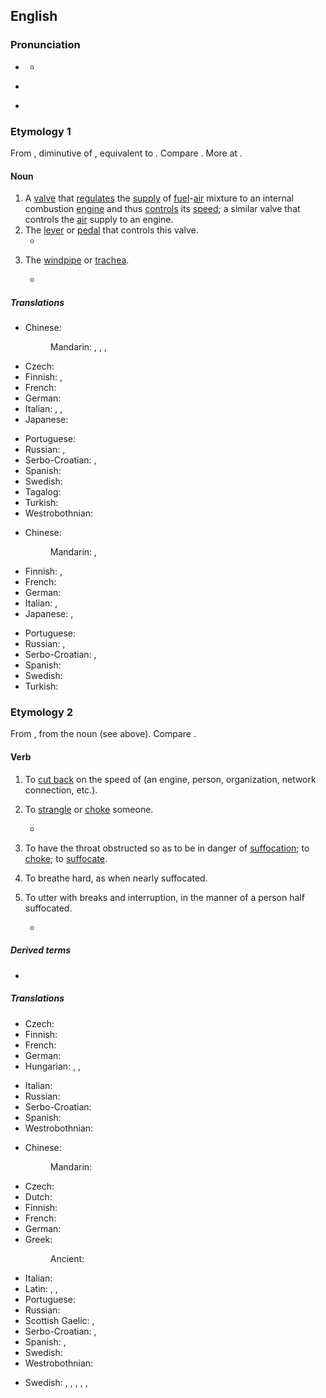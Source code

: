 ==English==
{{wikipedia|dab=throttle (disambiguation)|throttle}}

===Pronunciation===
* {{a|UK}} {{IPA|en|/ˈθɹɒtəl/}}
** {{audio|en|LL-Q1860 (eng)-Vealhurl-throttle.wav|Audio (UK)}}
* {{a|US}} {{IPA|en|/ˈθɹatəl/}}
* {{rhymes|en|ɒtəl}}

===Etymology 1===
From {{inh|en|enm||*throtel}}, diminutive of {{m|enm|throte||throat}}, equivalent to {{suffix|en|throat|le|nocat=1}}. Compare {{cog|de|Drossel||throttle}}. More at {{l|en|throat}}.

====Noun====
{{en-noun}}

# A [[valve]] that [[regulate]]s the [[supply]] of [[fuel]]-[[air]] mixture to an internal combustion [[engine]] and thus [[control]]s its [[speed]]; a similar valve that controls the [[air]] supply to an engine.
# The [[lever]] or [[pedal]] that controls this valve.
#* {{quote-journal|en|year=1961|month=July|author=J. Geoffrey Todd|title=Impressions of railroading in the United States: Part Two|journal=Trains Illustrated|page=425|text=To my unpractised eye, the undulations in the track were quite imperceptible, but the engineer's hand on the '''throttle''' was never still.}}
#: {{syn|en|accelerator|gas pedal|gas}}
# {{lb|en|anatomy|archaic}} The [[windpipe]] or [[trachea]].
#: {{rfquotek|en|Sir Walter Scott}}
#* {{quote-book|en|year=1915|chapter=XXXVII|chapterurl={{fullurl:s:en:Doctor Syn/Chapter 37}}|title=Doctor Syn|author=Russell Thorndike|authorlink=Russell Thorndike|passage=From the cabin came that horrible song: "Here's to the feet wot have walked the plank. ⁠Yo ho! for the dead man's '''throttle'''."}}

=====Translations=====
{{trans-top|valve}}
* Chinese:
*: Mandarin: {{t+|cmn|風門|sc=Hani}}, {{t+|cmn|风门|tr=fēngmén|sc=Hani}}, {{t+|cmn|節流閥|sc=Hani}}, {{t+|cmn|节流阀|tr=jíeliúfá|sc=Hani}}
* Czech: {{t+|cs|ventil|m}}
* Finnish: {{t+|fi|kuristusläppä}}, {{t|fi|kaasuläppä}}
* French: {{t+|fr|accélérateur|m}}
* German: {{t+|de|Drossel|f}} {{qualifier|technical}}
* Italian: {{t+|it|acceleratore|m}}, {{t+|it|farfalla|f}}, {{t|it|valvola a farfalla|f}}
* Japanese: {{t|ja|スロットル|tr=surottoru|sc=Jpan}}
{{trans-mid}}
* Portuguese: {{t|pt|[[válvula]] [[reguladora]]|f}}
* Russian: {{t+|ru|дро́ссель|m}}, {{t-check|ru|[[дроссельный|дро́ссельная]] [[засло́нка]]|f}} {{attention|ru|2=was "[[дроссельный|дроссельная]] [[заслонка]]" - assumed sum-of-parts; if an idiom, remove the wikilinks to the individual words. see [[User:Kephir/gadgets/xte#Translation_fixing]]}}
* Serbo-Croatian: {{t|sh|вентил|m}}, {{t+|sh|ventil|m}}
* Spanish: {{t+|es|acelerador|m}}
* Swedish: {{t|sv|strypventil|c}}
* Tagalog: {{t|tl|panubo}}
* Turkish: {{t+|tr|gaz}}
* Westrobothnian: {{t|gmq-bot|striv|m}}
{{trans-bottom}}

{{trans-top|the lever or pedal that controls this valve}}
* Chinese:
*: Mandarin: {{t+|cmn|油門|sc=Hani}}, {{t+|cmn|油门|tr=yóumén|sc=Hani}}
* Finnish: {{t+|fi|kaasupoljin}}, {{t+|fi|kaasu}}
* French: {{t+|fr|accélérateur|m}}
* German: {{t+|de|Gaspedal|n}}
* Italian: {{t+|it|pedale|m}}, {{t+|it|manetta|f}}
* Japanese: {{t+|ja|アクセル|tr=akuseru|sc=Jpan}}, {{t|ja|アクセレレーター|tr=akusererētā|sc=Jpan}}
{{trans-mid}}
* Portuguese: {{t+|pt|acelerador|m}}
* Russian: {{t-check|ru|[[педа́ль]] [[газ|га́за]]|f}} {{attention|ru|2=was "[[педаль]] [[газ|газа]]" - assumed sum-of-parts; if an idiom, remove the wikilinks to the individual words. see [[User:Kephir/gadgets/xte#Translation_fixing]]}}, {{t+|ru|акселера́тор|m}}
* Serbo-Croatian: {{t|sh|papučica gasa}}, {{t|sh|pedala gasa}}
* Spanish: {{t+|es|acelerador|m}}
* Swedish: {{t+|sv|gaspedal|c}}
* Turkish: {{t|tr|gaz pedalı}}
{{trans-bottom}}

===Etymology 2===
From {{inh|en|enm|throtlen||to choke, strangle, suffocate}}, from the noun (see above). Compare {{cog|de|erdrosseln||to strangle, choke, throttle}}.

====Verb====
{{en-verb|throttl}}

# {{lb|en|transitive}} To [[cut back]] on the speed of (an engine, person, organization, network connection, etc.).
# {{lb|en|transitive}} To [[strangle]] or [[choke]] someone.
#* {{RQ:Milton Eikonoklastes|passage=Grant him this, and the Parliament hath no more freedom than if it sat in his noose, which, when he pleases to draw together with one twitch of his negative, shall '''throttle''' a whole nation, to the wish of Caligula, in one neck.}}
# {{lb|en|intransitive}} To have the throat obstructed so as to be in danger of [[suffocation]]; to [[choke]]; to [[suffocate]].
# {{lb|en|intransitive}} To breathe hard, as when nearly suffocated.
# {{lb|en|transitive}} To utter with breaks and interruption, in the manner of a person half suffocated.
#*{{RQ:Shakespeare Midsummer|V|i|passage=I have seen them shiver and look pale,<br>Make periods in the midst of sentences,<br>'''Throttle''' their practised accent in their fears.}}

=====Derived terms=====
* {{l|en|throttle down}}

=====Translations=====
{{trans-top|to cut back speed}}
* Czech: {{t|cs|brzdit}}
* Finnish: {{t|fi|[[hidastaa]] [[jokin|jonkin]] [[vauhti|vauhtia]]}}
* French: {{t+|fr|limiter}}
* German: {{t+|de|drosseln}}
* Hungarian: {{t+|hu|lassít}}, {{t+|hu|fékez}}, {{t+|hu|lefékez}}
{{trans-mid}}
* Italian: {{t+|it|rallentare}}
* Russian: {{t+|ru|замедля́ть}}
* Serbo-Croatian: {{t|sh|oduzeti gas}}
* Spanish: {{t+|es|ralentizar}}
* Westrobothnian: {{t|gmq-bot|striiv}}
{{trans-bottom}}

{{trans-top|to strangle someone}}
* Chinese:
*: Mandarin: {{t+|cmn|掐死|tr=qiāsǐ|sc=Hani}}
* Czech: {{t+|cs|škrtit}}
* Dutch: {{t+|nl|wurgen}}
* Finnish: {{t+|fi|kuristaa}}
* French: {{t+|fr|étrangler}}
* German: {{t+|de|würgen}}
* Greek:
*: Ancient: {{t|grc|ἄγχω}}
{{trans-mid}}
* Italian: {{t+|it|soffocare}}
* Latin: {{t|la|angō}}, {{t|la|offōcō}}, {{t|la|strangulō}}
* Portuguese: {{t+|pt|estrangular}}
* Russian: {{t+|ru|души́ть}}
* Scottish Gaelic: {{t|gd|tachd}}, {{t|gd|mùch}}
* Serbo-Croatian: {{t+|sh|zagušiti}}, {{t+|sh|zadaviti}}
* Spanish: {{t+|es|estrangular}}, {{t|es|ofocar}}
* Swedish: {{t+|sv|strypa}}
* Westrobothnian: {{t|gmq-bot|striiv}}
{{trans-bottom}}

{{checktrans-top}}
* Swedish: {{t+check|sv|gasa}}, {{qualifier|increase the speed/[[throttle up]]}} {{t-check|sv|öka gasen}}, {{t-check|sv|strypa gasen}}, {{qualifier|decrease the speed}} {{t-check|sv|minska gasen}}, {{qualifier|of a person}} {{t+check|sv|undertrycka}}, {{qualifier|of an organization}} {{t+check|sv|begränsa}}
{{trans-mid}}
{{trans-bottom}}